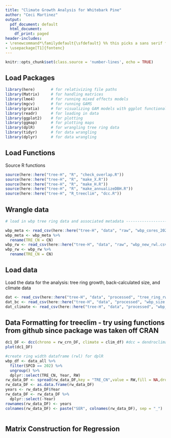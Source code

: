 ```yaml
---
title: "Climate Growth Analysis for Whitebark Pine"
author: "Ceci Martinez"
output:
  pdf_document: default
  html_document:
    df_print: paged
header-includes:
- \renewcommand*\familydefault{\sfdefault} %% this picks a sans serif font
- \usepackage[T1]{fontenc}
---
```


```r
knitr::opts_chunk$set(class.source = 'number-lines', echo = TRUE)
```

## Load Packages

```r

library(here)       # for relativizing file paths 
library(Matrix)     # for handling matrices 
library(lme4)       # for running mixed effects models
library(mgcv)       # for running GAMS
library(gratia)     # for visualizing GAM models with ggplot functionality
library(readr)      # for loading in data
library(ggplot2)    # for plotting 
library(ggmap)      # for plotting maps
library(dplR)       # for wrangling tree ring data
library(tidyr)      # for data wrangling 
library(dplyr)      # for data wrangling 


```

## Load Functions

Source R functions 

```r

source(here::here("tree-H", "R", "check_overlap.R")) 
source(here::here("tree-H", "R", "make_X.R")) 
source(here::here("tree-H", "R", "make_H.R")) 
source(here::here("tree-H", "R", "make_annualizeDBH.R"))
source(here::here("tree-H", "R_treeclim", "dcc.R"))

```

## Wrangle data 

```r

# load in wbp tree ring data and associated metadata ----------------------

wbp_meta <- read_csv(here::here("tree-H", "data", "raw", "wbp_cores_2020-2023.csv")) 
wbp_meta <- wbp_meta %>% 
  rename(TRE_CN = CN)
wbp_rw <- read_csv(here::here("tree-H", "data", "raw", "wbp_new_rwl.csv"))
wbp_rw <- wbp_rw %>% 
  rename(TRE_CN = CN)


```


## Load data

Load the data for the analysis: tree ring growth, back-calculated size, and climate data
```r

dat <- read_csv(here::here("tree-H", "data", "processed", "tree_ring_rw_usable.csv"))
dat_bc <- read_csv(here::here("tree-H", "data", "processed", "wbp_size.csv"))
dat_climate <- read_csv(here::here("tree-H", "data", "processed", "wbp_new_climate_data_all.csv"))

```

## Data Formatting for treeclim - try using functions from github since package was taken off CRAN

```r


dc1_DF <- dcc(chrono = rw_crn_DF, climate = clim_df) #dcc = dendroclimatic calibration
plot(dc1_DF)

#create ring width dataframe (rwl) for dplR
wbp_df <- data_all %>%
  filter(SPCD == 202) %>%
  ungroup() %>%
  dplyr::select(TRE_CN, Year, RW)
rw_data_DF <- spread(rw_data_DF,key = "TRE_CN",value = RW,fill = NA,drop = FALSE) #pivot_wider?
rw_data_DF <- as.data.frame(rw_data_DF)
years <- rw_data_DF$Year
rw_data_DF <- rw_data_DF %>%
  dplyr::select(-Year)
rownames(rw_data_DF) <- years
colnames(rw_data_DF) <- paste("SER", colnames(rw_data_DF), sep = "_")



```


## Matrix Construction for Regression

